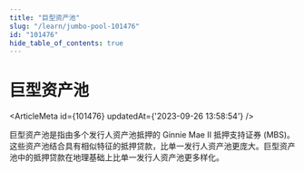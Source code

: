 ```yaml
---
title: "巨型资产池"
slug: "/learn/jumbo-pool-101476"
id: "101476"
hide_table_of_contents: true
---
```



# 巨型资产池

<ArticleMeta id={101476} updatedAt={'2023-09-26 13:58:54'} />
<div className='border-solid border-b border-t-0 my-4 border-[var(--ifm-color-gray-300)]' />

巨型资产池是指由多个发行人资产池抵押的 Ginnie Mae II 抵押支持证券 (MBS)。这些资产池结合具有相似特征的抵押贷款，比单一发行人资产池更庞大。巨型资产池中的抵押贷款在地理基础上比单一发行人资产池更多样化。
